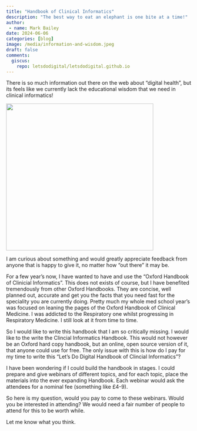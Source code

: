 ```yaml
---
title: "Handbook of Clinical Informatics"
description: "The best way to eat an elephant is one bite at a time!"
author:
 - name: Mark Bailey
date: 2024-06-06
categories: [blog]
image: /media/information-and-wisdom.jpeg
draft: false
comments:
  giscus: 
    repo: letsdodigital/letsdodigital.github.io
---
```


There is so much information out there on the web about “digital health”, but its feels like we currently lack the educational wisdom that we need in clinical informatics!

![](/media/information-and-wisdom.jpeg){height=400px fig-align="center" fig-alt="Cinema sign with the words We are drowning in information while starving for wisdom"}

I am curious about something and would greatly appreciate feedback from anyone that is happy to give it, no matter how “out there” it may be. 

For a few year’s now, I have wanted to have and use the “Oxford Handbook of Clinicial Informatics”. This does not exists of course, but I have benefited tremendously from other Oxford Handbooks. They are concise, well planned out, accurate and get you the facts that you need fast for the speciality you are currently doing. Pretty much my whole med school year’s was focused on leaning the pages of the Oxford Handbook of Clinical Medicine. I was addicted to the Respiratory one whilst progressing in Respiratory Medicine. I still look at it from time to time. 

So I would like to write this handbook that I am so critically missing. I would like to the write the Clincial Informatics Handbook. This would not however be an Oxford hard copy handbook, but an online, open source version of it, that anyone could use for free. The only issue with this is how do I pay for my time to write this “Let’s Do Digital Handbook of Clincial Informatics”? 

I have been wondering if I could build the handbook in stages. I could prepare and give webinars of different topics, and for each topic, place the materials into the ever expanding Handbook. Each webinar would ask the attendees for a nominal fee (something like £4-9).

So here is my question, would you pay to come to these webinars. Would you be interested in attending? We would need a fair number of people to attend for this to be worth while.

Let me know what you think.